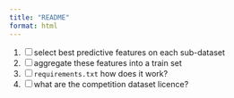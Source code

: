 ```yaml
---
title: "README"
format: html
---
```


1. [ ] select best predictive features on each sub-dataset
2. [ ] aggregate these features into a train set
3. [ ] `requirements.txt` how does it work?
4. [ ] what are the competition dataset licence?

